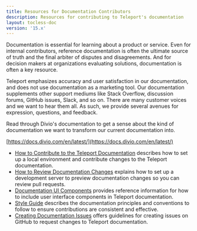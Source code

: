 ```yaml
---
title: Resources for Documentation Contributors
description: Resources for contributing to Teleport's documentation
layout: tocless-doc
version: '15.x'
---
```


Documentation is essential for learning about a product or service. Even for
internal contributors, reference documentation is often the ultimate source of
truth and the final arbiter of disputes and disagreements. And for decision
makers at organizations evaluating solutions, documentation is often a key
resource.

Teleport emphasizes accuracy and user satisfaction in our documentation, and
does not use documentation as a marketing tool. Our documentation supplements
other support mediums like Stack Overflow, discussion forums, GitHub issues,
Slack, and so on. There are many customer voices and we want to hear them all.
As such, we provide several avenues for expression, questions, and feedback.

<Tip>
  Read through Divio's documentation to get a sense about
  the kind of documentation we want to transform our current documentation into.

  [https://docs.divio.com/en/latest/](https://docs.divio.com/en/latest/)
</Tip>

- [How to Contribute to the Teleport Documentation](/docs/contributing/documentation/how-to-contribute) describes
  how to set up a local environment and contribute changes to the Teleport documentation.
- [How to Review Documentation Changes](/docs/contributing/documentation/reviewing-docs) explains how to
  set up a development server to preview documentation changes so you can review pull
  requests.
- [Documentation UI Components](/docs/contributing/documentation/reference) provides reference
  information for how to include user interface components in Teleport documentation.
- [Style Guide](/docs/contributing/documentation/style-guide) describes the documentation principles and
  conventions to follow to ensure contributions are consistent and effective.
- [Creating Documentation Issues](/docs/contributing/documentation/issues) offers guidelines for
  creating issues on GitHub to request changes to Teleport documentation.

